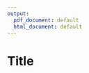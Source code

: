 ```yaml
---
output:
  pdf_document: default
  html_document: default
---
```


<!-- Latex to add in Unique header for this section-->
\fancyhf{}
\lhead{\color{HMSBlue}\Huge\textbf{Lánamarkaður}}
\chead{}
\rhead{\setlength{\unitlength}{1mm}
  \begin{picture}(46,0)
    \put(0,0){\includegraphics[scale=0.07]{D:/Code/HMS_DS/HMS_Economics/Reports/LaTeXSettings/Images/HMS_Blue_Crop.png}}
  \end{picture}}
\renewcommand{\headrulewidth}{3pt} 
\renewcommand{\headrule}{\hbox to\headwidth{\color{HMSBlue}\leaders\hrule height \headrulewidth\hfill}}
\cfoot{}
\rfoot{\thepage}
<!-- ------------------------------------------- -->


# Title 


```r


```
